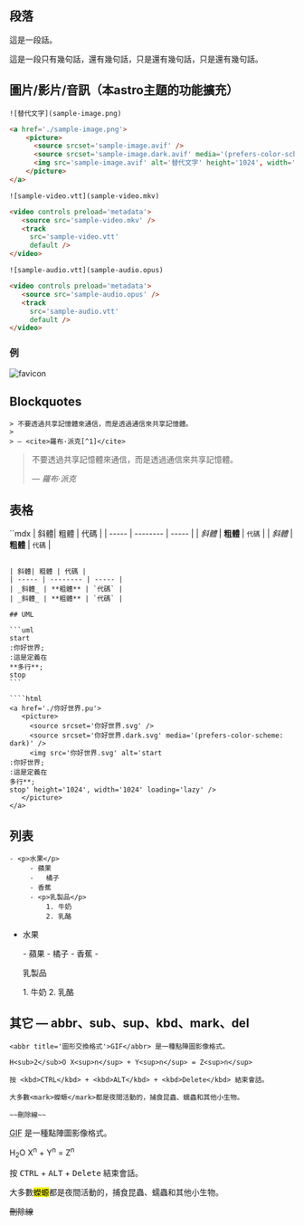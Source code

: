 ## 段落

這是一段話。

這是一段只有幾句話，還有幾句話，只是還有幾句話，只是還有幾句話。

## 圖片/影片/音訊（本astro主題的功能擴充）

```mdx
![替代文字](sample-image.png)
```

```html
<a href='./sample-image.png'>
    <picture>
      <source srcset='sample-image.avif' />
      <source srcset='sample-image.dark.avif' media='(prefers-color-scheme: dark)' />
      <img src='sample-image.avif' alt='替代文字' height='1024', width='1024' loading='lazy' />
    </picture>
</a>
```


```mdx
![sample-video.vtt](sample-video.mkv)
```

```html
<video controls preload='metadata'>
   <source src='sample-video.mkv' />
   <track
     src='sample-video.vtt'
     default />
</video>
```

```mdx
![sample-audio.vtt](sample-audio.opus)
```

```html
<video controls preload='metadata'>
   <source src='sample-audio.opus' />
   <track
     src='sample-audio.vtt'
     default />
</video>
```

### 例

![favicon](/favicon.svg)

## Blockquotes

```mdx
> 不要透過共享記憶體來通信，而是透過通信來共享記憶體。
>
> — <cite>羅布·派克[^1]</cite>
```
> 不要透過共享記憶體來通信，而是透過通信來共享記憶體。
>
> — <cite>羅布·派克</cite>

## 表格

``mdx
| 斜體| 粗體 | 代碼 |
| ----- | -------- | ----- |
| _斜體_ | **粗體** | `代碼` |
| _斜體_ | **粗體** | `代碼` |
````

| 斜體| 粗體 | 代碼 |
| ----- | -------- | ----- |
| _斜體_ | **粗體** | `代碼` |
| _斜體_ | **粗體** | `代碼` |

## UML

```uml
start
:你好世界;
:這是定義在
**多行**;
stop
```

````html
<a href='./你好世界.pu'>
   <picture>
     <source srcset='你好世界.svg' />
     <source srcset='你好世界.dark.svg' media='(prefers-color-scheme: dark)' />
     <img src='你好世界.svg' alt='start
:你好世界;
:這是定義在
多行**;
stop' height='1024', width='1024' loading='lazy' />
   </picture>
</a>
````

## 列表

```mdx
- <p>水果</p>
     - 蘋果
     -   橘子
     - 香蕉
     - <p>乳製品</p>
         1. 牛奶
         2. 乳酪
```

- <p>水果</p>
     - 蘋果
     -   橘子
     - 香蕉
     - <p>乳製品</p>
         1. 牛奶
         2. 乳酪

## 其它 — abbr、sub、sup、kbd、mark、del

```mdx
<abbr title='圖形交換格式'>GIF</abbr> 是一種點陣圖影像格式。

H<sub>2</sub>O X<sup>n</sup> + Y<sup>n</sup> = Z<sup>n</sup>

按 <kbd>CTRL</kbd> + <kbd>ALT</kbd> + <kbd>Delete</kbd> 結束會話。

大多數<mark>蠑螈</mark>都是夜間活動的，捕食昆蟲、蠕蟲和其他小生物。

~~刪除線~~
```

<abbr title='圖形交換格式'>GIF</abbr> 是一種點陣圖影像格式。

H<sub>2</sub>O X<sup>n</sup> + Y<sup>n</sup> = Z<sup>n</sup>

按 <kbd>CTRL</kbd> + <kbd>ALT</kbd> + <kbd>Delete</kbd> 結束會話。

大多數<mark>蠑螈</mark>都是夜間活動的，捕食昆蟲、蠕蟲和其他小生物。

~~刪除線~~

